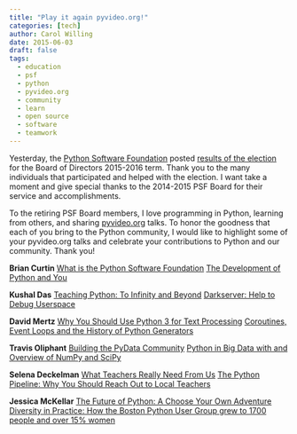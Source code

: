 ```yaml
---
title: "Play it again pyvideo.org!"
categories: [tech]
author: Carol Willing
date: 2015-06-03
draft: false
tags:
  - education
  - psf
  - python
  - pyvideo.org
  - community
  - learn
  - open source
  - software
  - teamwork
--- 
```


Yesterday, the <a href="https://www.python.org/psf/">Python Software Foundation</a> posted <a href="http://pyfound.blogspot.com/2015/06/congratualations-to-new-board-of.html">results of the election</a> for the Board of Directors 2015-2016 term. Thank you to the many individuals that participated and helped with the election.
<!-- more -->
I want take a moment and give special thanks to the 2014-2015 PSF Board for their service and accomplishments.

To the retiring PSF Board members,
I love programming in Python, learning from others, and sharing <a href="http://pyvideo.org/" target="_blank">pyvideo.org</a> talks. To honor the goodness that each of you bring to the Python community, I would like to highlight some of your pyvideo.org talks and celebrate your contributions to Python and our community. Thank you!

<strong>Brian Curtin</strong>
<a href="http://pyvideo.org/video/1791/what-is-the-python-software-foundation">What is the Python Software Foundation</a>
<a href="http://pyvideo.org/video/432/pycon-2011--the-development-of-python-and-you">The Development of Python and You</a>

<strong>Kushal Das</strong>
<a href="http://pyvideo.org/video/2596/teaching-python-to-infinity-and-beyond">Teaching Python: To Infinity and Beyond</a>
<a href="http://pyvideo.org/video/1831/darkserver-help-to-debug-userspace">Darkserver: Help to Debug Userspace</a>

<strong>David Mertz</strong>
<a href="http://pyvideo.org/video/1704/why-you-should-use-python-3-for-text-processing">Why You Should Use Python 3 for Text Processing</a>
<a href="http://pyvideo.org/video/668/coroutines-event-loops-and-the-history-of-pytho">Coroutines, Event Loops and the History of Python Generators</a>

<strong>Travis Oliphant</strong>
<a href="http://pyvideo.org/video/3059/building-the-pydata-community">Building the PyData Community</a>
<a href="http://pyvideo.org/video/960/python-in-big-data-with-an-overview-of-numpy-sc">Python in Big Data with and Overview of NumPy and SciPy</a>

<strong>Selena Deckelman</strong>
<a href="http://pyvideo.org/video/1697/what-teachers-really-need-from-us">What Teachers Really Need From Us</a>
<a href="http://pyvideo.org/video/2694/the-python-pipeline-why-you-should-reach-out-to">The Python Pipeline: Why You Should Reach Out to Local Teachers</a>

<strong>Jessica McKellar</strong>
<a href="http://pyvideo.org/video/2375/the-future-of-python-a-choose-your-own-adventur">The Future of Python: A Choose Your Own Adventure</a>
<a href="http://pyvideo.org/video/719/diversity-in-practice-how-the-boston-python-user">Diversity in Practice: How the Boston Python User Group grew to 1700 people and over 15% women</a>
